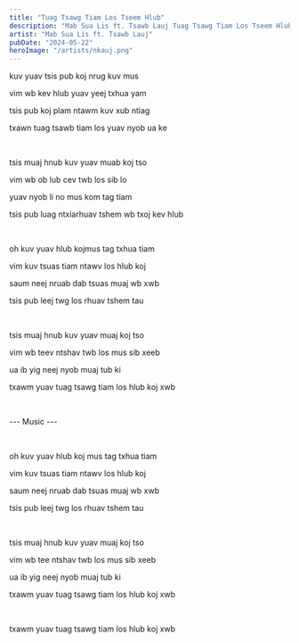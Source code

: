 ```yaml
---
title: "Tuag Tsawg Tiam Los Tseem Hlub"
description: "Mab Sua Lis ft. Tsawb Lauj Tuag Tsawg Tiam Los Tseem Hlub Lyrics"
artist: "Mab Sua Lis ft. Tsawb Lauj"
pubDate: "2024-05-22"
heroImage: "/artists/nkauj.png"
---
```


kuv yuav tsis pub koj nrug kuv mus

vim wb kev hlub yuav yeej txhua yam

tsis pub koj plam ntawm kuv xub ntiag

txawn tuag tsawb tiam los yuav nyob ua ke

<br />

tsis muaj hnub kuv yuav muab koj tso

vim wb ob lub cev twb los sib lo

yuav nyob li no mus kom tag tiam

tsis pub luag ntxiarhuav tshem wb txoj kev hlub

<br />

oh kuv yuav hlub kojmus tag txhua tiam

vim kuv tsuas tiam ntawv los hlub koj

saum neej nruab dab tsuas muaj wb xwb

tsis pub leej twg los rhuav tshem tau

<br />

tsis muaj hnub kuv yuav muaj koj tso

vim wb teev ntshav twb los mus sib xeeb

ua ib yig neej nyob muaj tub ki

txawm yuav tuag tsawg tiam los hlub koj xwb

<br />

--- Music ---

<br />

oh kuv yuav hlub koj mus tag txhua tiam

vim kuv tsuas tiam ntawv los hlub koj

saum neej nruab dab tsuas muaj wb xwb

tsis pub leej twg los rhuav tshem tau

<br />

tsis muaj hnub kuv yuav muaj koj tso

vim wb tee ntshav twb los mus sib xeeb

ua ib yig neej nyob muaj tub ki

txawm yuav tuag tsawg tiam los hlub koj xwb

<br />

txawm yuav tuag tsawg tiam los hlub koj xwb
